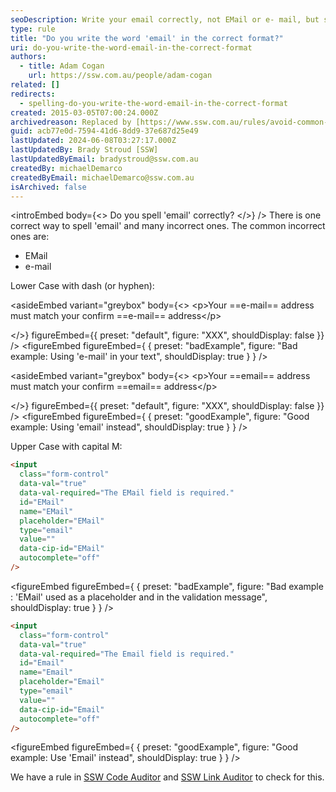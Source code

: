 ```yaml
---
seoDescription: Write your email correctly, not EMail or e- mail, but simply 'email'. Ensure your email address matches your confirmed email address.
type: rule
title: "Do you write the word 'email' in the correct format?"
uri: do-you-write-the-word-email-in-the-correct-format
authors:
  - title: Adam Cogan
    url: https://ssw.com.au/people/adam-cogan
related: []
redirects:
  - spelling-do-you-write-the-word-email-in-the-correct-format
created: 2015-03-05T07:00:24.000Z
archivedreason: Replaced by [https://www.ssw.com.au/rules/avoid-common-mistakes](/rules/avoid-common-mistakes)
guid: acb77e0d-7594-41d6-8dd9-37e687d25e49
lastUpdated: 2024-06-08T03:27:17.000Z
lastUpdatedBy: Brady Stroud [SSW]
lastUpdatedByEmail: bradystroud@ssw.com.au
createdBy: michaelDemarco
createdByEmail: michaelDemarco@ssw.com.au
isArchived: false
---
```


<introEmbed
  body={<>
Do you spell 'email' correctly?
  </>}
/>
There is one correct way to spell 'email' and many incorrect ones. The common incorrect ones are:

- EMail
- e-mail

Lower Case with dash (or hyphen):

<asideEmbed
  variant="greybox"
  body={<>
    &lt;p&gt;Your ==e-mail== address must match your confirm ==e-mail== address&lt;/p&gt;

  </>}
  figureEmbed={{
    preset: "default",
    figure: "XXX",
    shouldDisplay: false
  }}
/>
<figureEmbed figureEmbed={ {
  preset: "badExample",
  figure: "Bad example: Using 'e-mail' in your text",
  shouldDisplay: true
} } />


<asideEmbed
  variant="greybox"
  body={<>
    &lt;p&gt;Your ==email== address must match your confirm ==email== address&lt;/p&gt;

  </>}
  figureEmbed={{
    preset: "default",
    figure: "XXX",
    shouldDisplay: false
  }}
/>
<figureEmbed figureEmbed={ {
  preset: "goodExample",
  figure: "Good example: Using 'email' instead",
  shouldDisplay: true
} } />


Upper Case with capital M:

```html
<input
  class="form-control"
  data-val="true"
  data-val-required="The EMail field is required."
  id="EMail"
  name="EMail"
  placeholder="EMail"
  type="email"
  value=""
  data-cip-id="EMail"
  autocomplete="off"
/>
```
<figureEmbed figureEmbed={ {
  preset: "badExample",
  figure: "Bad example : 'EMail' used as a placeholder and in the validation message",
  shouldDisplay: true
} } />


```html
<input
  class="form-control"
  data-val="true"
  data-val-required="The Email field is required."
  id="Email"
  name="Email"
  placeholder="Email"
  type="email"
  value=""
  data-cip-id="Email"
  autocomplete="off"
/>
```
<figureEmbed figureEmbed={ {
  preset: "goodExample",
  figure: "Good example: Use 'Email' instead",
  shouldDisplay: true
} } />


We have a rule in [SSW Code Auditor](https://www.ssw.com.au/ssw/codeauditor/) and [SSW Link Auditor](https://sswlinkauditor.com/) to check for this.
